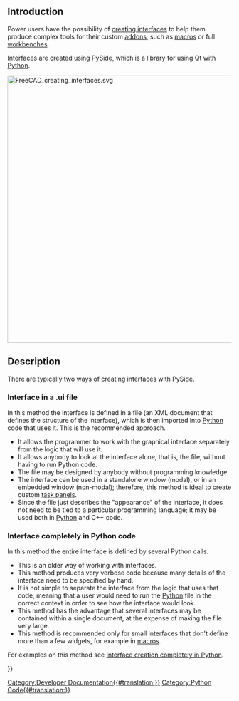 <languages/>
<translate>

<!--T:13-->
{{Docnav
|[[PySide|PySide]]
|[[Dialog_creation|Dialog creation]]
}}

</translate>
{{TOCright}}
<translate>

== Introduction == <!--T:1-->

<!--T:2-->
Power users have the possibility of [[Interface_creation|creating interfaces]] to help them produce complex tools for their custom [[Addon|addons]], such as [[Macros|macros]] or full [[Workbenches|workbenches]].

<!--T:3-->
Interfaces are created using [[PySide|PySide]], which is a library for using Qt with [[Python|Python]].

<!--T:4-->
[[File:FreeCAD_creating_interfaces.svg|600px]]
{{Caption|Two general methods to create interfaces, by including the interface in the Python file, or by using {{incode|.ui}} files.}}

== Description == <!--T:5-->

<!--T:6-->
There are typically two ways of creating interfaces with PySide.

=== Interface in a .ui file === <!--T:7-->

<!--T:8-->
In this method the interface is defined in a {{incode|.ui}} file (an XML document that defines the structure of the interface), which is then imported into [[Python|Python]] code that uses it. This is the recommended approach.
* It allows the programmer to work with the graphical interface separately from the logic that will use it.
* It allows anybody to look at the interface alone, that is, the {{incode|.ui}} file, without having to run Python code.
* The {{incode|.ui}} file may be designed by anybody without programming knowledge.
* The {{incode|.ui}} interface can be used in a standalone window (modal), or in an embedded window (non-modal); therefore, this method is ideal to create custom [[Task_panel|task panels]].
* Since the {{incode|.ui}} file just describes the "appearance" of the interface, it does not need to be tied to a particular programming language; it may be used both in [[Python|Python]] and C++ code.

=== Interface completely in Python code === <!--T:10-->

<!--T:11-->
In this method the entire interface is defined by several Python calls.
* This is an older way of working with interfaces.
* This method produces very verbose code because many details of the interface need to be specified by hand.
* It is not simple to separate the interface from the logic that uses that code, meaning that a user would need to run the [[Python|Python]] file in the correct context in order to see how the interface would look.
* This method has the advantage that several interfaces may be contained within a single document, at the expense of making the file very large.
* This method is recommended only for small interfaces that don't define more than a few widgets, for example in [[Macros|macros]].

<!--T:12-->
For examples on this method see [[Dialog_creation|Interface creation completely in Python]].


<!--T:14-->
{{Docnav
|[[PySide|PySide]]
|[[Dialog_creation|Dialog creation]]
}}

</translate>
{{Powerdocnavi{{#translation:}}}}
[[Category:Developer Documentation{{#translation:}}]]
[[Category:Python Code{{#translation:}}]]